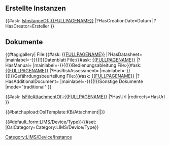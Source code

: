 <includeonly>{{OslTemplate:Helper/UI/VE/SectionSeparator |label=Anhang}}
<div id="custom-ve-new-section-prepend-anchor"></div>
== Erstellte Instanzen ==
<!-- === Gekauft === -->
{{#ask: [[Category:LIMS/Device/Instance]] [[IsInstanceOf::{{FULLPAGENAME}}]]
|?HasCreationDate=Datum
|?HasCreator=Ersteller
}}
<!-- === Selbst hergestellt ===
{{#ask: [[Category:LabProcessOutput]] [[IsInstanceOf::{{FULLPAGENAME}}]]
|?-Has subobject.HasCreationDate=Datum
|?-Has subobject.IsDefinedIn=Vorschrift
|?-Has subobject.HasCreator=Ersteller
}} -->
== Dokumente ==
<!-- {{#tag:gallery|
File:{{{datasheet}}}{{!}}Datenblatt{{!}}link=[[Special:Redirect/file/{{{datasheet}}}]]
File:{{{manual}}}{{!}}Bedienungsableitung{{!}}link=[[Special:Redirect/file/{{{manual}}}]]
File:{{{risk_assessment}}}{{!}}Gefährdungsbeurteilung{{!}}link=[[Special:Redirect/file/{{{risk_assessment}}}]]
{{#arraymap:{{{additional_documents|}}}|,|x|File:x{{!}}Sonstige Dokumente|\n}}
|mode="traditional"
}} -->
{{#tag:gallery|
File:{{#ask: [[{{FULLPAGENAME}}]] |?HasDatasheet= |mainlabel=-}}{{!}}Datenblatt<!-- TODO: direct link-->
File:{{#ask: [[{{FULLPAGENAME}}]] |?HasManual= |mainlabel=-}}{{!}}Bedienungsableitung
File:{{#ask: [[{{FULLPAGENAME}}]] |?HasRiskAssessment= |mainlabel=-}}{{!}}Gefährdungsbeurteilung
File:{{#ask: [[{{FULLPAGENAME}}]] |?HasAdditionalDocument= |mainlabel=-}}{{!}}Sonstige Dokumente
|mode="traditional"
}}

{{OslTemplate:Helper/UI/VE/Visible 
|content=Upload-Area
|icon=upload
}}
{{OslTemplate:Helper/UI/Div/VE-Hidden}}
{{#ask: [[IsFileAttachmentOf::{{FULLPAGENAME}}]] 
<!-- |?HasName #=Name 
|?HasUrl=Link 
|?Modification date=Zuletzt geändert  -->
|?HasUrl
<!-- |format=gallery -->
|redirects=HasUrl<!-- Links direct to download -->
}} <!-- With format=table chem and math formular fail to render on page!?! -->
<!-- With format=datatable VE page safe fails!?! -->
<div class="fileupload-auto-reload">{{#batchupload:OslTemplate:KB/Attachment|{{FULLPAGENAME}}|{{REVISIONUSER}}}}</div>
{{OslTemplate:Helper/UI/Div/Closing}}

{{#default_form:LIMS/Device/Type}}{{#set: |OslCategory=Category:LIMS/Device/Type}} <!-- or VIA CONCEPT because general 'Category:' statements overlaps with Category:LIMS/../Type-->
</includeonly>